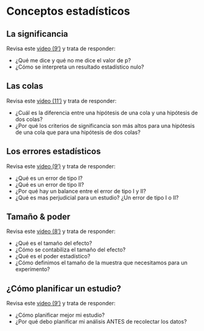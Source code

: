 # Conceptos estadísticos

## La significancia
Revisa este <a href="https://www.youtube.com/watch?v=cOtuIWu9NQ0" target="_blank">video (9')</a> y trata de responder:

- ¿Qué me dice y qué no me dice el valor de p?
- ¿Cómo se interpreta un resultado estadístico nulo?

## Las colas
Revisa este <a href="https://www.youtube.com/watch?v=dQ0LnqUAVnA" target="_blank">video (11')</a> y trata de responder:

- ¿Cuál es la diferencia entre una hipótesis de una cola y una hipótesis de dos colas?
- ¿Por qué los criterios de significancia son más altos para una hipótesis de una cola que para una hipótesis de dos colas?

## Los errores estadísticos
Revisa este <a href="https://www.youtube.com/watch?v=AbsXEad0gMQ" target="_blank">video (9')</a> y trata de responder:

- ¿Qué es un error de tipo I?
- ¿Qué es un error de tipo II?
- ¿Por qué hay un balance entre el error de tipo I y II?
- ¿Qué es mas perjudicial para un estudio? ¿Un error de tipo I o II?

## Tamaño & poder
Revisa este <a href="https://www.youtube.com/watch?v=Xh9-Mt2_WTE" target="_blank">video (8')</a> y trata de responder:

- ¿Qué es el tamaño del efecto?
- ¿Cómo se contabiliza el tamaño del efecto?
- ¿Qué es el poder estadístico?
- ¿Cómo definimos el tamaño de la muestra que necesitamos para un experimento?

## ¿Cómo planificar un estudio?
Revisa este <a href="https://www.youtube.com/watch?v=bumW9zlQJdo" target="_blank">video (9')</a> y trata de responder:

- ¿Cómo planificar mejor mi estudio?
- ¿Por qué debo planificar mi análisis ANTES de recolectar los datos?
